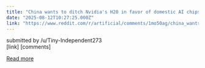 ```yaml
---
title: "China wants to ditch Nvidia's H20 in favor of domestic AI chips despite the unban, says report"
date: "2025-08-12T10:27:25.000Z"
link: "https://www.reddit.com/r/artificial/comments/1mo50ag/china_wants_to_ditch_nvidias_h20_in_favor_of/"
---
```


submitted by    /u/Tiny-Independent273  
 [link]   [comments]

[Read more](https://www.reddit.com/r/artificial/comments/1mo50ag/china_wants_to_ditch_nvidias_h20_in_favor_of/)
